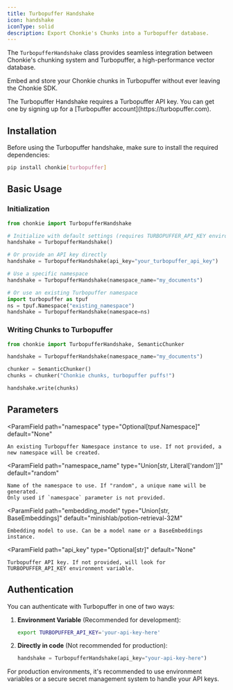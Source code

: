 ```yaml
---
title: Turbopuffer Handshake
icon: handshake
iconType: solid
description: Export Chonkie's Chunks into a Turbopuffer database.
---
```


The `TurbopufferHandshake` class provides seamless integration between Chonkie's chunking system and Turbopuffer, a high-performance vector database.

Embed and store your Chonkie chunks in Turbopuffer without ever leaving the Chonkie SDK.

<Note>
    The Turbopuffer Handshake requires a Turbopuffer API key. You can get one by signing up for a [Turbopuffer account](https://turbopuffer.com).
</Note>

## Installation

Before using the Turbopuffer handshake, make sure to install the required dependencies:

```bash
pip install chonkie[turbopuffer]
```

## Basic Usage

### Initialization

```python
from chonkie import TurbopufferHandshake

# Initialize with default settings (requires TURBOPUFFER_API_KEY environment variable)
handshake = TurbopufferHandshake()

# Or provide an API key directly
handshake = TurbopufferHandshake(api_key="your_turbopuffer_api_key")

# Use a specific namespace
handshake = TurbopufferHandshake(namespace_name="my_documents")

# Or use an existing Turbopuffer namespace
import turbopuffer as tpuf
ns = tpuf.Namespace("existing_namespace")
handshake = TurbopufferHandshake(namespace=ns)
```

### Writing Chunks to Turbopuffer

```python
from chonkie import TurbopufferHandshake, SemanticChunker

handshake = TurbopufferHandshake(namespace_name="my_documents")

chunker = SemanticChunker()
chunks = chunker("Chonkie chunks, turbopuffer puffs!")

handshake.write(chunks)
```

## Parameters

<ParamField
    path="namespace"
    type="Optional[tpuf.Namespace]"
    default="None"
>
    An existing Turbopuffer Namespace instance to use. If not provided, a new namespace will be created.
</ParamField>

<ParamField
    path="namespace_name"
    type="Union[str, Literal['random']]"
    default="random"
>
    Name of the namespace to use. If "random", a unique name will be generated.
    Only used if `namespace` parameter is not provided.
</ParamField>

<ParamField
    path="embedding_model"
    type="Union[str, BaseEmbeddings]"
    default="minishlab/potion-retrieval-32M"
>
    Embedding model to use. Can be a model name or a BaseEmbeddings instance.
</ParamField>

<ParamField
    path="api_key"
    type="Optional[str]"
    default="None"
>
    Turbopuffer API key. If not provided, will look for TURBOPUFFER_API_KEY environment variable.
</ParamField>

## Authentication

You can authenticate with Turbopuffer in one of two ways:

1. **Environment Variable** (Recommended for development):
   ```bash
   export TURBOPUFFER_API_KEY='your-api-key-here'
   ```

2. **Directly in code** (Not recommended for production):
   ```python
   handshake = TurbopufferHandshake(api_key="your-api-key-here")
   ```

For production environments, it's recommended to use environment variables or a secure secret management system to handle your API keys.